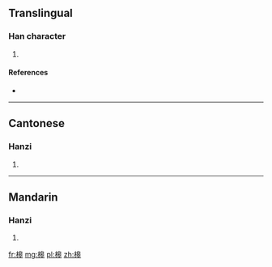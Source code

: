 ==Translingual==

===Han character===
{{Han char|rn=75|rad=木|as=10|sn=14|four=46943|canj=DHAJ,XDHAJ}}

# {{defn|Han|sort=木10}}

====References====
* {{Han ref|kx=0546.251|dkj=15345|dj=0934.170|hdz=21264.130|uh=69D4|ud=27092|bh=E252|bd=57938}}

----

==Cantonese==

===Hanzi===
{{yue-hanzi|jyut=|y=gou1}}

# {{defn|lang=yue|sort=木10}}

----

==Mandarin==

===Hanzi===
{{cmn-hanzi|pin=[[gāo]] ([[gao1]])|wg=kao<sup>1</sup>}}

# {{defn|lang=cmn|sort=木10}}

[[fr:槔]]
[[mg:槔]]
[[pl:槔]]
[[zh:槔]]